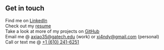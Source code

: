 ## Get in touch

Find me on [LinkedIn](https://www.linkedin.com/in/axiao35/)  
Check out my [resume](https://axiao35.github.io/Resume/resume.pdf)  
Take a look at more of my projects on [GitHub](https://github.com/axiao35)  
Email me @ [axiao35@gatech.edu](mailto:axiao35@gatech.edu) (work) or [xi4ndy@gmail.com](mailto:xi4ndy@gmail.com) (personal)  
Call or text me @ [+1 (610) 241-6251](tel:+1-610-241-6251)

